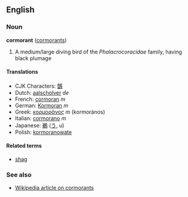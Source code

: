 ==English==
===Noun===
'''cormorant''' ([[cormorants]])

# A medium/large diving bird of the ''Phalacrocoracidae'' family, having black plumage

====Translations====
*CJK Characters: [[鷧]]
*Dutch: [[aalscholver]] ''de''
*French: [[cormoran]] ''m''
*German: [[Kormoran]] ''m''
*Greek: [[κορμοράνος]] ''m'' (kormor&aacute;nos)
*Italian: [[cormorano]] ''m''
*Japanese: [[鵜]] ([[う]], u)
*Polish: [[kormoranowate]]

====Related terms====
*[[shag]]

===See also===
*[[w:Cormorant|Wikipedia article on cormorants]]